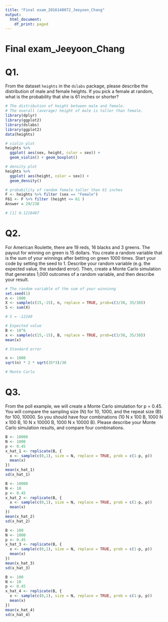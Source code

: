```yaml
---
title: "Final exam_2016140072_Jeeyoon_Chang"
output:
  html_document:
    df_print: paged
---
```


# Final exam_Jeeyoon_Chang

# Q1.
From   the   dataset   `heights`   in   the   `dslabs`   package,   please   describe   the distribution   of   male   and   female   heights.   If   you   pick   a   female   at   random,   what   is the   probability   that   she   is   61   inches   or   shorter?

```r
# The distribution of height between male and female.
# The overall (average) height of male is taller than female.
library(dplyr)
library(ggplot2)
library(dslabs)
library(ggplot2)
data(heights)

# violin plot
heights %>% 
  ggplot( aes(sex, height, color = sex)) +
  geom_violin() + geom_boxplot()
```

```r
# density plot
heights %>% 
  ggplot( aes(height, color = sex)) +
  geom_density()
```
```r
# probability of random female taller than 61 inches
F <- heights %>% filter (sex == "Female")
F61 <- F %>% filter (height <= 61 )
Answer = 29/238

# [1] 0.1218487
```

# Q2.
 For   American   Roulette,   there   are   19   reds,   16   blacks   and   3   greens.   The   payout for   winning   on   green   is   15   dollars.   You   create   a   random   variable   that   is   the   sum   of your   winnings   after   betting   on   green   1000   times.   Start   your   code   by   setting   the seed   to   1.   Describe   your   random   variable   (e.g.   the   expected   value,   the   standard error).   Then,   create   a   Monte   Carlo   simulation   that   generates   1,000   outcomes   of   a random   variable,   and   then   describe   your   result. 
 
```r
# The random variable of the sum of your winninng
set.seed(1) 
n <- 1000
X <- sample(c(15,-15), n, replace = TRUE, prob=c(3/38, 35/38))
S <- sum(X)

# S = -12240

# Expected value
B <- 10^6
x <- sample(c(15,-15), B, replace = TRUE, prob=c(3/38, 35/38))
mean(x)

# Standard error

n <- 1000
sqrt(n) * 2 * sqrt(35*3)/38

# Monte Carlo 
```


# Q3.
 From   the   poll   example,   we   will   create   a   Monte   Carlo   simulation   for   p   =   0.45. You   will   compare   the   sampling   size   (N)   for   10,   1000,   and   the   repeat   size   (B)   for 100,   10000.   So   you   should   have   four   combinations   (10   N   x   100   B,   1000   N   x   100   B, 10   N   x   10000   B,   1000   N   x   10000   B).   Please   describe   your   Monte   Carlo   simulation results,   and   compare   four   combinations.
 
```r
B <- 10000
N <- 1000
p <- 0.45
x_hat_1 <- replicate(B, {
  x <- sample(c(0,1), size = N, replace = TRUE, prob = c(1-p, p))
  mean(x)
})
mean(x_hat_1)
sd(x_hat_1)

```

```r
B <- 10000
N <- 10
p <- 0.45
x_hat_2 <- replicate(B, {
  x <- sample(c(0,1), size = N, replace = TRUE, prob = c(1-p, p))
  mean(x)
})
mean(x_hat_2)
sd(x_hat_2)

```

```r
B <- 100
N <- 1000
p <- 0.45
x_hat_3 <- replicate(B, {
  x <- sample(c(0,1), size = N, replace = TRUE, prob = c(1-p, p))
  mean(x)
})
mean(x_hat_3)
sd(x_hat_3)

```

```r
B <- 100
N <- 10
p <- 0.45
x_hat_4 <- replicate(B, {
  x <- sample(c(0,1), size = N, replace = TRUE, prob = c(1-p, p))
  mean(x)
})
mean(x_hat_4)
sd(x_hat_4)
``` 



 
 
 
 